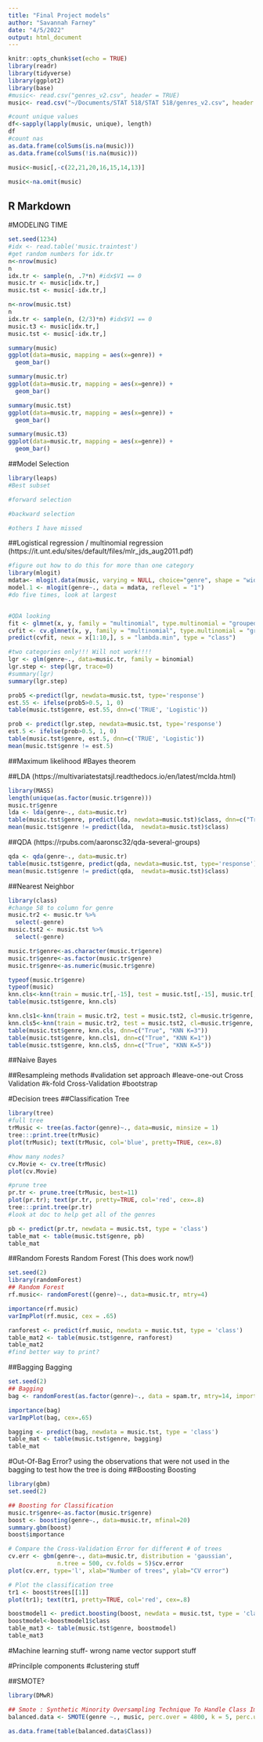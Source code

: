 ```yaml
---
title: "Final Project models"
author: "Savannah Farney"
date: "4/5/2022"
output: html_document
---
```


```r
knitr::opts_chunk$set(echo = TRUE)
library(readr)
library(tidyverse)
library(ggplot2)
library(base)
#music<- read.csv("genres_v2.csv", header = TRUE)
music<- read.csv("~/Documents/STAT 518/STAT 518/genres_v2.csv", header = TRUE) 

#count unique values
df<-sapply(lapply(music, unique), length)
df
#count nas
as.data.frame(colSums(is.na(music)))
as.data.frame(colSums(!is.na(music)))

music<-music[,-c(22,21,20,16,15,14,13)]

music<-na.omit(music)

```

## R Markdown

#MODELING TIME

```r
set.seed(1234)
#idx <- read.table('music.traintest')
#get random numbers for idx.tr
n<-nrow(music)
n
idx.tr <- sample(n, .7*n) #idx$V1 == 0
music.tr <- music[idx.tr,]
music.tst <- music[-idx.tr,]

n<-nrow(music.tst)
n
idx.tr <- sample(n, (2/3)*n) #idx$V1 == 0
music.t3 <- music[idx.tr,]
music.tst <- music[-idx.tr,]

summary(music)
ggplot(data=music, mapping = aes(x=genre)) +
  geom_bar()

summary(music.tr)
ggplot(data=music.tr, mapping = aes(x=genre)) +
  geom_bar()

summary(music.tst)
ggplot(data=music.tr, mapping = aes(x=genre)) +
  geom_bar()

summary(music.t3)
ggplot(data=music.tr, mapping = aes(x=genre)) +
  geom_bar()


```


##Model Selection

```r
library(leaps)
#Best subset

#forward selection

#backward selection

#others I have missed
```

##Logistical regression / multinomial regression
(https://it.unt.edu/sites/default/files/mlr_jds_aug2011.pdf)


```r
#figure out how to do this for more than one category
library(mlogit)
mdata<- mlogit.data(music, varying = NULL, choice="genre", shape = "wide")
model.1 <- mlogit(genre~., data = mdata, reflevel = "1")
#do five times, look at largest


#QDA looking
fit <- glmnet(x, y, family = "multinomial", type.multinomial = "grouped") plot(fit, xvar = "lambda", label = TRUE, type.coef = "2norm")
cvfit <- cv.glmnet(x, y, family = "multinomial", type.multinomial = "grouped") plot(cvfit)
predict(cvfit, newx = x[1:10,], s = "lambda.min", type = "class")
```

```r
#two categories only!!! Will not work!!!!
lgr <- glm(genre~., data=music.tr, family = binomial)
lgr.step <- step(lgr, trace=0)
#summary(lgr)
summary(lgr.step)

prob5 <-predict(lgr, newdata=music.tst, type='response')
est.55 <- ifelse(prob5>0.5, 1, 0)
table(music.tst$genre, est.55, dnn=c('TRUE', 'Logistic'))

prob <- predict(lgr.step, newdata=music.tst, type='response')
est.5 <- ifelse(prob>0.5, 1, 0)
table(music.tst$genre, est.5, dnn=c('TRUE', 'Logistic'))
mean(music.tst$genre != est.5)
```

##Maximum likelihood
  #Bayes theorem

##LDA
(https://multivariatestatsjl.readthedocs.io/en/latest/mclda.html)
```r
library(MASS)
length(unique(as.factor(music.tr$genre)))
music.tr$genre
lda <- lda(genre~., data=music.tr)
table(music.tst$genre, predict(lda, newdata=music.tst)$class, dnn=c("True", "LDA"))
mean(music.tst$genre != predict(lda,  newdata=music.tst)$class)
```

##QDA
(https://rpubs.com/aaronsc32/qda-several-groups)
```r
qda <- qda(genre~., data=music.tr)
table(music.tst$genre, predict(qda, newdata=music.tst, type='response')$class, dnn=c("True", "QDA"))
mean(music.tst$genre != predict(qda,  newdata=music.tst)$class)
```

##Nearest Neighbor
```r
library(class)
#change 58 to column for genre
music.tr2 <- music.tr %>%
  select(-genre)
music.tst2 <- music.tst %>%
  select(-genre)

music.tr$genre<-as.character(music.tr$genre)
music.tr$genre<-as.factor(music.tr$genre)
music.tr$genre<-as.numeric(music.tr$genre)

typeof(music.tr$genre)
typeof(music)
knn.cls<-knn(train = music.tr[,-15], test = music.tst[,-15], music.tr[, 15], k=16)
table(music.tst$genre, knn.cls)

knn.cls1<-knn(train = music.tr2, test = music.tst2, cl=music.tr$genre, k=1)
knn.cls5<-knn(train = music.tr2, test = music.tst2, cl=music.tr$genre, k=5)
table(music.tst$genre, knn.cls, dnn=c("True", "KNN K=3"))
table(music.tst$genre, knn.cls1, dnn=c("True", "KNN K=1"))
table(music.tst$genre, knn.cls5, dnn=c("True", "KNN K=5"))
```

##Naive Bayes

##Resampleing methods
  #validation set approach
  #leave-one-out Cross Validation
  #k-fold Cross-Validation
  #bootstrap

#Decision trees
##Classification Tree
```r
library(tree)
#full tree
trMusic <- tree(as.factor(genre)~., data=music, minsize = 1)
tree:::print.tree(trMusic)
plot(trMusic); text(trMusic, col='blue', pretty=TRUE, cex=.8)

#how many nodes?
cv.Movie <- cv.tree(trMusic)
plot(cv.Movie)

#prune tree
pr.tr <- prune.tree(trMusic, best=11)
plot(pr.tr); text(pr.tr, pretty=TRUE, col='red', cex=.8)
tree:::print.tree(pr.tr)
#look at doc to help get all of the genres

pb <- predict(pr.tr, newdata = music.tst, type = 'class')
table_mat <- table(music.tst$genre, pb)
table_mat
```

##Random Forests
Random Forest (This does work now!)

```r
set.seed(2)
library(randomForest)
## Random Forest
rf.music<- randomForest((genre)~., data=music.tr, mtry=4)

importance(rf.music)
varImpPlot(rf.music, cex = .65)

ranforest <- predict(rf.music, newdata = music.tst, type = 'class')
table_mat2 <- table(music.tst$genre, ranforest)
table_mat2
#find better way to print?
```

##Bagging
Bagging
```r
set.seed(2)
## Bagging 
bag <- randomForest(as.factor(genre)~., data = spam.tr, mtry=14, importance = TRUE, proximity = TRUE)

importance(bag)
varImpPlot(bag, cex=.65)

bagging <- predict(bag, newdata = music.tst, type = 'class')
table_mat <- table(music.tst$genre, bagging)
table_mat
```

#Out-Of-Bag Error?
using the observations that were not used in the bagging to test how the tree is doing
##Boosting
Boosting
```r
library(gbm)
set.seed(2)

## Boosting for Classification
music.tr$genre<-as.factor(music.tr$genre)
boost <- boosting(genre~., data=music.tr, mfinal=20)
summary.gbm(boost)
boost$importance

# Compare the Cross-Validation Error for different # of trees
cv.err <- gbm(genre~., data=music.tr, distribution = 'gaussian', 
              n.tree = 500, cv.folds = 5)$cv.error
plot(cv.err, type='l', xlab="Number of trees", ylab="CV error")

# Plot the classification tree
tr1 <- boost$trees[[1]]
plot(tr1); text(tr1, pretty=TRUE, col='red', cex=.8)

boostmodel1 <- predict.boosting(boost, newdata = music.tst, type = 'class')
boostmodel<-boostmodel1$class
table_mat3 <- table(music.tst$genre, boostmodel)
table_mat3
```


#Machine learning stuff- wrong name vector support stuff

#Princilple components
#clustering stuff

##SMOTE?

```r
library(DMwR)

## Smote : Synthetic Minority Oversampling Technique To Handle Class Imbalancy In Binary Classification
balanced.data <- SMOTE(genre ~., music, perc.over = 4800, k = 5, perc.under = 1000)

as.data.frame(table(balanced.data$Class))

```


